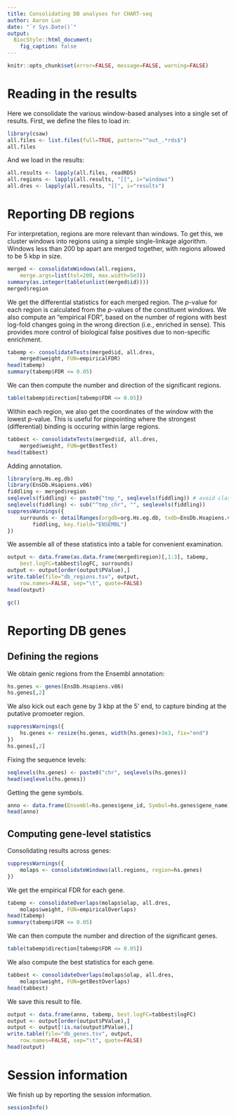 ```yaml
---
title: Consolidating DB analyses for CHART-seq
author: Aaron Lun
date: "`r Sys.Date()`"
output:
  BiocStyle::html_document:
    fig_caption: false
---
```


```r
knitr::opts_chunk$set(error=FALSE, message=FALSE, warning=FALSE)
```

# Reading in the results

Here we consolidate the various window-based analyses into a single set of results.
First, we define the files to load in:

```r
library(csaw)
all.files <- list.files(full=TRUE, pattern="^out_.*rds$")
all.files
```

And we load in the results:

```r
all.results <- lapply(all.files, readRDS)
all.regions <- lapply(all.results, "[[", i="windows")
all.dres <- lapply(all.results, "[[", i="results")
```

# Reporting DB regions

For interpretation, regions are more relevant than windows.
To get this, we cluster windows into regions using a simple single-linkage algorithm.
Windows less than 200 bp apart are merged together, with regions allowed to be 5 kbp in size.

```r
merged <- consolidateWindows(all.regions, 
    merge.args=list(tol=200, max.width=5e3))
summary(as.integer(table(unlist(merged$id))))
merged$region
```

We get the differential statistics for each merged region.
The _p_-value for each region is calculated from the _p_-values of the constituent windows.
We also compute an "empirical FDR", based on the number of regions with best log-fold changes going in the wrong direction (i.e., enriched in sense).
This provides more control of biological false positives due to non-specific enrichment.

```r
tabemp <- consolidateTests(merged$id, all.dres, 
    merged$weight, FUN=empiricalFDR)
head(tabemp)
summary(tabemp$FDR <= 0.05)
```

We can then compute the number and direction of the significant regions.

```r
table(tabemp$direction[tabemp$FDR <= 0.05]) 
```

Within each region, we also get the coordinates of the window with the lowest _p_-value.
This is useful for pinpointing where the strongest (differential) binding is occuring within large regions.

```r
tabbest <- consolidateTests(merged$id, all.dres,
    merged$weight, FUN=getBestTest)
head(tabbest)
```

Adding annotation.

```r
library(org.Hs.eg.db)
library(EnsDb.Hsapiens.v86)
fiddling <- merged$region
seqlevels(fiddling) <- paste0("tmp_", seqlevels(fiddling)) # avoid clash with yeast X.
seqlevels(fiddling) <- sub("^tmp_chr", "", seqlevels(fiddling))
suppressWarnings({
    surrounds <- detailRanges(orgdb=org.Hs.eg.db, txdb=EnsDb.Hsapiens.v86, 
        fiddling, key.field="ENSEMBL")
})
```

We assemble all of these statistics into a table for convenient examination.

```r
output <- data.frame(as.data.frame(merged$region)[,1:3], tabemp, 
    best.logFC=tabbest$logFC, surrounds)
output <- output[order(output$PValue),]    
write.table(file="db_regions.tsv", output,
    row.names=FALSE, sep="\t", quote=FALSE)        
head(output)
```

```r
gc()
```


# Reporting DB genes

## Defining the regions

We obtain genic regions from the Ensembl annotation:

```r
hs.genes <- genes(EnsDb.Hsapiens.v86)
hs.genes[,2]
```

We also kick out each gene by 3 kbp at the 5' end, to capture binding at the putative promoeter region.

```r
suppressWarnings({
    hs.genes <- resize(hs.genes, width(hs.genes)+3e3, fix="end")
})
hs.genes[,2]
```

Fixing the sequence levels:

```r
seqlevels(hs.genes) <- paste0("chr", seqlevels(hs.genes))
head(seqlevels(hs.genes))
```

Getting the gene symbols.

```r
anno <- data.frame(Ensembl=hs.genes$gene_id, Symbol=hs.genes$gene_name)
head(anno)   
```

## Computing gene-level statistics

Consolidating results across genes:

```r
suppressWarnings({
    molaps <- consolidateWindows(all.regions, region=hs.genes)
})
```

We get the empirical FDR for each gene.

```r
tabemp <- consolidateOverlaps(molaps$olap, all.dres, 
    molaps$weight, FUN=empiricalOverlaps)
head(tabemp)
summary(tabemp$FDR <= 0.05)
```

We can then compute the number and direction of the significant genes.

```r
table(tabemp$direction[tabemp$FDR <= 0.05]) 
```

We also compute the best statistics for each gene.

```r
tabbest <- consolidateOverlaps(molaps$olap, all.dres,
	molaps$weight, FUN=getBestOverlaps)
head(tabbest)
```

We save this result to file.

```r
output <- data.frame(anno, tabemp, best.logFC=tabbest$logFC) 
output <- output[order(output$PValue),]    
output <- output[!is.na(output$PValue),]
write.table(file="db_genes.tsv", output,
    row.names=FALSE, sep="\t", quote=FALSE)
head(output)
```

# Session information

We finish up by reporting the session information.

```r
sessionInfo()
```
